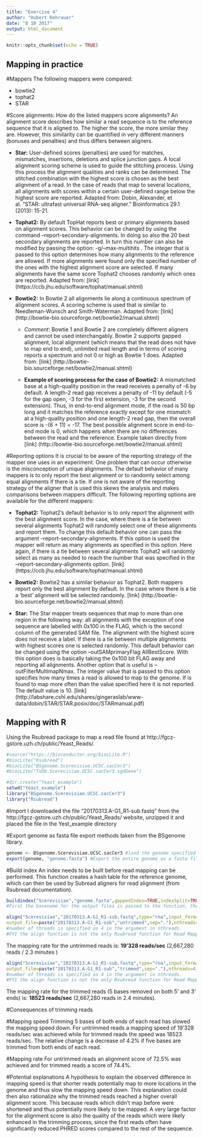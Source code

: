 ```yaml
---
title: "Exercise 4"
author: "Hubert Rehrauer"
date: "8 10 2017"
output: html_document
---
```


```r
knitr::opts_chunk$set(echo = TRUE)
```


## Mapping in practice

#Mappers
The following mappers were compared: 

* bowtie2  
* tophat2  
* STAR  

#Score alignments:
How do the listed mappers score alignments? An alignment score describes how similar a read sequence is to the reference sequence that it is aligned to. The higher the score, the more similar they are. However, this similarity can be quantified in very different manners (bonuses and penalties) and thus differs between aligners.

* __Star:__
User-defined scores (penalties) are used for matches, mismatches, insertions, deletions and splice junction gaps. A local alignment scoring scheme is used to guide the stitching process. Using this process the alignment qualities and ranks can be determined. The stitched combination with the highest score is chosen as the best alignment of a read. In the case of reads that map to several locations, all alignments with scores within a certain user-defined range below the highest score are reported.
Adapted from: Dobin, Alexander, et al. "STAR: ultrafast universal RNA-seq aligner." Bioinformatics 29.1 (2013): 15-21.

* __Tophat2:__
By default TopHat reports best or primary alignments based on alignment scores. This behavior can be changed by using the command --report-secondary-alignments. In doing so also the 20 best secondary alignments are reported. In turn this number can also be modified by passing the option: -g/--max-multihits <int>. The integer that is passed to this option determines how many alignments to the reference are allowed. If more alignments were found only the specified number of the ones with the highest alignment score are selected. If many alignments have the same score Tophat2 chooses randomly which ones are reported.
Adapted from: [link] (https://ccb.jhu.edu/software/tophat/manual.shtml)

* __Bowtie2:__
In Bowtie 2 all alignments lie along a continuous spectrum of alignment scores. A scoring scheme is used that is similar to Needleman-Wunsch and Smith-Waterman. Adapted from: [link] (http://bowtie-bio.sourceforge.net/bowtie2/manual.shtml)

    + _Comment_: Bowtie 1 and Bowtie 2 are completely different aligners and cannot be used interchangably. Bowtie 2     supports gapped alignment, local alignment (which means that the read does not have to map end to end), unlimited   read length and in terms of scoring reports a spectrum and not 0 or high as Bowtie 1 does.
  Adapted from: [link] (http://bowtie-bio.sourceforge.net/bowtie2/manual.shtml)

    + __Example of scoring process for the case of Bowtie2:__
A mismatched base at a high-quality position in the read receives a penalty of -6 by default. A length-2 read gap receives a penalty of -11 by default (-5 for the gap open, -3 for the first extension, -3 for the second extension). Thus, in end-to-end alignment mode, if the read is 50 bp long and it matches the reference exactly except for one mismatch at a high-quality position and one length-2 read gap, then the overall score is -(6 + 11) = -17. The best possible alignment score in end-to-end mode is 0, which happens when there are no differences between the read and the reference.
Example taken directly from [link] (http://bowtie-bio.sourceforge.net/bowtie2/manual.shtml)


#Reporting options
It is crucial to be aware of the reporting strategy of the mapper one uses in an experiment. One problem that can occur otherwise is the misconception of unique alignments. The default behavior of many mappers is to only report the best alignment or to randomly select among equal alignments if there is a tie. If one is not aware of the reporting strategy of the aligner that is used this skews the analysis and makes comparisons between mappers difficult. The following reporting options are available for the different mappers:

* __Tophat2:__
Tophat2's default behavior is to only report the alignment with the best alignment score. In the case, where there is a tie between several alignments Tophat2 will randomly select one of these alignments and report them. To change this default behavior one can pass the argument --report-secondary-alignments.
If this option is used the mapper will return as many alignments as specified in this option. Here again, if there is a tie between several alignments Tophat2 will randomly select as many as needed to reach the number that was specified in the --report-secondary-alignments option.
[link] (https://ccb.jhu.edu/software/tophat/manual.shtml)


* __Bowtie2:__
Bowtie2 has a similar behavior as Tophat2. Both mappers report only the best alignment by default. In the case where there is a tie a 'best' alignment will be selected randomly.
[link] (http://bowtie-bio.sourceforge.net/bowtie2/manual.shtml)


* __Star:__
The Star mapper treats sequences that map to more than one region in the following way:
all alignments with the exception of one sequence are labelled with 0x100 in the FLAG, which is the second column of the generated SAM file. The alignment with the highest score does not receive a label. If there is a tie between multiple alignments with highest scores one is selected randomly. This default behavior can be changed using the option --outSAMprimaryFlag AllBestScore.
With this option does is basically taking the 0x100 bit FLAG away and reporting all alignments.
Another option that is useful is --outFilterMultimapNmax. The integer value that is passed to this option specifies how many times a read is allowed to map to the genome. If is found to map more often than the value specified here it is not reported. The default value is 10.
[link] (http://labshare.cshl.edu/shares/gingeraslab/www-data/dobin/STAR/STAR.posix/doc/STARmanual.pdf)




## Mapping with R

Using the Rsubread package to map a read file found at http://fgcz-gstore.uzh.ch/public/Yeast_Reads/.


```r
#source("https://bioconductor.org/biocLite.R")
#biocLite("Rsubread")
#biocLite("BSgenome.Scerevisiae.UCSC.sacCer3")
#biocLite("TxDb.Scerevisiae.UCSC.sacCer3.sgdGene")
```



```r
#dir.create("Yeast_example")
setwd("Yeast_example")
library("BSgenome.Scerevisiae.UCSC.sacCer3")
library("Rsubread")
```

#Import
I downloaded the file "20170313.A-G1_R1-sub.fastq" from the http://fgcz-gstore.uzh.ch/public/Yeast_Reads/ website, unzipped it and placed the file in the Yest_example directory

#Export genome as fasta file
export methods taken from the BSgenome library.
```r
genome <- BSgenome.Scerevisiae.UCSC.sacCer3 #load the genome specified in the library (same name)
export(genome, "genome.fasta") #Export the entire genome as a fasta file
```

#Build index
An index needs to be built before read mapping can be performed. This function creates a hash table for the reference genome, which can then be used by Subread aligners for read alignment (from Rsubread documentation).
```r
buildindex("Scerevisiae","genome.fasta",gappedIndex=TRUE,indexSplit=TRUE,memory=2000,TH_subread=100,colorspace=FALSE)
#First the basename for the output files is passed to the function, then the name of the index file then the maximum memory usage of 2000 MB.
```

```r
align("Scerevisiae","20170313.A-G1_R1-sub.fastq",type="rna",input_format="FASTQ",output_format="BAM",
output_file=paste("20170313.A-G1_R1-sub","untrimmed",sep="."),nthreads=4)
#number of threads is specified as 4 in the argument in nthreads.
#FYI the align function is not the only Rsubread function for Read Mapping.
```
The mapping rate for the untrimmed reads is: __19'328 reads/sec__  (2,667,280 reads / 2.3 minutes )


```r
align("Scerevisiae","20170313.A-G1_R1-sub.fastq",type="rna",input_format="FASTQ",output_format="BAM",
output_file=paste("20170313.A-G1_R1-sub","trimmed",sep="."),nthreads=4,nTrim5=5,nTrim3=5)
#number of threads is specified as 4 in the argument in nthreads.
#FYI the align function is not the only Rsubread function for Read Mapping.
```

The mapping rate for the trimmed reads (5 bases removed on both 5' and 3' ends) is: __18523 reads/sec__  (2,667,280 reads in 2.4 minutes).

#Consequences of trimming reads

#Mapping speed
Trimming 5 bases of both ends of each read has slowed the mapping speed down. For untrimmed reads a mapping speed of 19'328 reads/sec was achieved while for trimmed reads the speed was 18523 reads/sec. The relative change is a decrease of 4.2% if five bases are trimmed from both ends of each read.

#Mapping rate
For untrimmed reads an alignment score of 72.5% was achieved and for trimmed reads a score of 74.4%. 

#Potential explanations
A hypothesis to explain the observed difference in mapping speed is that shorter reads potentially map to more locations in the genome and thus slow the mapping speed down. This explanation could then also rationalize why the trimmed reads reached a higher overall alignment score. This because reads which didn't map before were shortened and thus potentially more likely to be mapped. A very large factor for the alignment score is also the quality of the reads which were likely enhanced in the trimming process, since the first reads often have significantly reduced PHRED scores compared to the rest of the sequence.





